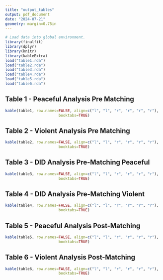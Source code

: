 ```yaml
---
title: "output_tables"
output: pdf_document
date: "2024-07-21"
geometry: margin=0.75in
---
```


```r
# Load data into global environment. 
library(finalfit)
library(dplyr)
library(knitr)
library(kableExtra)
load("table1.rda")
load("table2.rda")
load("table3.rda")
load("table4.rda")
load("table5.rda")
load("table6.rda")
```

## Table 1 - Peaceful Analysis Pre Matching
```r
kable(table1, row.names=FALSE, align=c("l", "l", "r", "r", "r", "r"),
                        booktabs=TRUE)
```

## Table 2 - Violent Analysis Pre Matching
```r
kable(table2, row.names=FALSE, align=c("l", "l", "r", "r", "r", "r"),
                        booktabs=TRUE)
```

## Table 3 - DID Analysis Pre-Matching Peaceful
```r
kable(table3, row.names=FALSE, align=c("l", "l", "r", "r", "r", "r"),
                        booktabs=TRUE)
```

## Table 4 - DID Analysis Pre-Matching Violent
```r
kable(table4, row.names=FALSE, align=c("l", "l", "r", "r", "r", "r"),
                        booktabs=TRUE)
```

## Table 5 - Peaceful Analysis Post-Matching
```r
kable(table5, row.names=FALSE, align=c("l", "l", "r", "r", "r", "r"),
                        booktabs=TRUE)
```

## Table 6 - Violent Analysis Post-Matching
```r
kable(table6, row.names=FALSE, align=c("l", "l", "r", "r", "r", "r"),
                        booktabs=TRUE)
```
